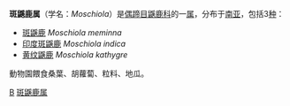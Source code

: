 {{Automatic Taxobox
| taxon = Moschiola
| authority = Gray, 1852
| image = Moschiola meminna.jpg
| image_caption = [[斑鼷鹿|斑鼷鹿]] ''Moschiola meminna''
}}
'''斑鼷鹿属'''（学名：''Moschiola''）是[[偶蹄目|偶蹄目]][[鼷鹿科|鼷鹿科]]的一[[属_(生物)|属]]，分布于[[南亚|南亚]]，包括3[[物种|种]]：
* [[斑鼷鹿|斑鼷鹿]] ''Moschiola meminna''
* [[印度斑鼷鹿|印度斑鼷鹿]] ''Moschiola indica''
* [[黄纹鼷鹿|黄纹鼷鹿]] ''Moschiola kathygre''

動物園餵食桑葉、胡蘿蔔、粒料、地瓜。
{{偶蹄目小作品}}

{{taxonbar}}
[[Category:_1852年描述的分类群|B]]
[[Category:斑鼷鹿属|]]